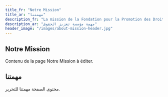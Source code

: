 ```yaml
---
title_fr: "Notre Mission"
title_ar: "مهمتنا"
description_fr: "La mission de la Fondation pour la Promotion des Droits"
description_ar: "مهمة مؤسسة تعزيز الحقوق"
header_image: "/images/about-mission-header.jpg"
---
```


## Notre Mission

Contenu de la page Notre Mission à éditer.

## مهمتنا

محتوى الصفحة مهمتنا للتحرير.
